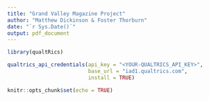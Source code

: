 ```yaml
---
title: "Grand Valley Magazine Project"
author: "Matthew Dickinson & Foster Thorburn"
date: "`r Sys.Date()`"
output: pdf_document
---
```


```r
library(qualtRics)

qualtrics_api_credentials(api_key = "<YOUR-QUALTRICS_API_KEY>", 
                          base_url = "iad1.qualtrics.com",
                          install = TRUE)
```


```r
knitr::opts_chunk$set(echo = TRUE)
```


